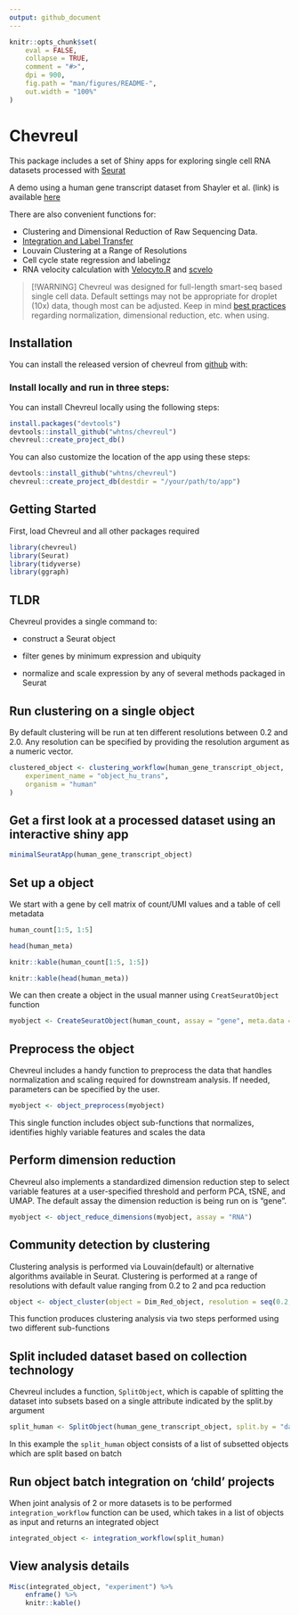 ```yaml
---
output: github_document
---
```


<!-- README.md is generated from README.Rmd. Please edit that file -->

```r
knitr::opts_chunk$set(
    eval = FALSE,
    collapse = TRUE,
    comment = "#>",
    dpi = 900,
    fig.path = "man/figures/README-",
    out.width = "100%"
)
```


# Chevreul

This package includes a set of Shiny apps for exploring single cell RNA datasets processed with <a href="https://github.com/satijalab/object" target="_blank" rel="noopener noreferrer">Seurat</a>

A demo using a human gene transcript dataset from Shayler et al. (link) is available <a href="http://cobrinik-1.saban-chla.usc.edu:8080/app/objectApp" target="_blank" rel="noopener noreferrer">here</a>

There are also convenient functions for:

-   Clustering and Dimensional Reduction of Raw Sequencing Data.
-   <a href="https://satijalab.org/seurat/archive/v3.0/integration.html" target="_blank" rel="noopener noreferrer">Integration and Label Transfer</a>
-   Louvain Clustering at a Range of Resolutions
-   Cell cycle state regression and labelingz
-   RNA velocity calculation with <a href="https://velocyto.org/" target="_blank" rel="noopener noreferrer">Velocyto.R</a> and <a href="https://scvelo.readthedocs.io/" target="_blank" rel="noopener noreferrer">scvelo</a>

> [!WARNING]
> Chevreul was designed for full-length smart-seq based single cell data. Default settings may not be appropriate for droplet (10x) data, though most can be adjusted. Keep in mind [best practices](https://satijalab.org/seurat/articles/pbmc3k_tutorial) regarding normalization, dimensional reduction, etc. when using. 

## Installation

You can install the released version of chevreul from <a href="https://github.com/whtns/chevreul" target="_blank" rel="noopener noreferrer">github</a> with:

### Install locally and run in three steps:

You can install Chevreul locally using the following steps:

```r
install.packages("devtools")
devtools::install_github("whtns/chevreul")
chevreul::create_project_db()
```

You can also customize the location of the app using these steps:

```r
devtools::install_github("whtns/chevreul")
chevreul::create_project_db(destdir = "/your/path/to/app")
```


## Getting Started

First, load Chevreul and all other packages required 

```r
library(chevreul)
library(Seurat)
library(tidyverse)
library(ggraph)
```

## TLDR

Chevreul provides a single command to:

-   construct a Seurat object

-   filter genes by minimum expression and ubiquity

-   normalize and scale expression by any of several methods packaged in Seurat

## Run clustering on a single object

By default clustering will be run at ten different resolutions between 0.2 and 2.0. Any resolution can be specified by providing the resolution argument as a numeric vector.

```r
clustered_object <- clustering_workflow(human_gene_transcript_object,
    experiment_name = "object_hu_trans",
    organism = "human"
)
```

## Get a first look at a processed dataset using an interactive shiny app

```r
minimalSeuratApp(human_gene_transcript_object)
```

## Set up a object

We start with a gene by cell matrix of count/UMI values and a table of cell metadata

```r
human_count[1:5, 1:5]

head(human_meta)
```

```r
knitr::kable(human_count[1:5, 1:5])

knitr::kable(head(human_meta))
```

We can then create a object in the usual manner using `CreatSeuratObject` function

```r
myobject <- CreateSeuratObject(human_count, assay = "gene", meta.data = human_meta)
```

## Preprocess the object

Chevreul includes a handy function to preprocess the data that handles normalization and scaling required for downstream analysis. If needed, parameters can be specified by the user.

```r
myobject <- object_preprocess(myobject)
```

This single function includes object sub-functions that normalizes, identifies highly variable features and scales the data

## Perform dimension reduction

Chevreul also implements a standardized dimension reduction step to select variable features at a user-specified threshold and perform PCA, tSNE, and UMAP. The default assay the dimension reduction is being run on is "gene".

```r
myobject <- object_reduce_dimensions(myobject, assay = "RNA")
```


## Community detection by clustering

Clustering analysis is performed via Louvain(default) or alternative algorithms available in Seurat. Clustering is performed at a range of resolutions with default value ranging from 0.2 to 2 and pca reduction

```r
object <- object_cluster(object = Dim_Red_object, resolution = seq(0.2, 2, by = 0.2))
```

This function produces clustering analysis via two steps performed using two different sub-functions


## Split included dataset based on collection technology

Chevreul includes a function, `SplitObject`, which is capable of splitting the dataset into subsets based on a single attribute indicated by the split.by argument 

```r
split_human <- SplitObject(human_gene_transcript_object, split.by = "dataset")
```
In this example the `split_human` object consists of a list of subsetted objects which are split based on batch


## Run object batch integration on 'child' projects

When joint analysis of 2 or more datasets is to be performed `integration_workflow` function can be used, which takes in a list of objects as input and returns an integrated object

```r
integrated_object <- integration_workflow(split_human)
```

## View analysis details

```r
Misc(integrated_object, "experiment") %>%
    enframe() %>%
    knitr::kable()
```
